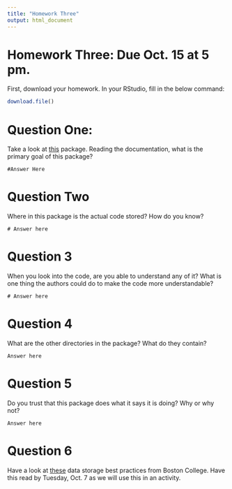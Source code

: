 ```yaml
---
title: "Homework Three"
output: html_document
---
```


# Homework Three: Due Oct. 15 at 5 pm.

First, download your homework. In your RStudio, fill in the below command:

```r
download.file()

```

# Question One:

Take a look at [this](https://github.com/ropensci/treedata.table) package. Reading the documentation, what is the primary goal of this package? 

```
#Answer Here
```

# Question Two

Where in this package is the actual code stored? How do you know?

```
# Answer here

```

# Question 3

When you look into the code, are you able to understand any of it? What is one thing the authors could do to make the code more understandable?

```
# Answer here
```

# Question 4

What are the other directories in the package? What do they contain?

```
Answer here

```

# Question 5

Do you trust that this package does what it says it is doing? Why or why not? 

```
Answer here
```

# Question 6

Have a look at [these](https://libguides.bc.edu/dataplan/best_practices) data storage best practices from Boston College. Have this read by Tuesday, Oct. 7 as we will use this in an activity.

